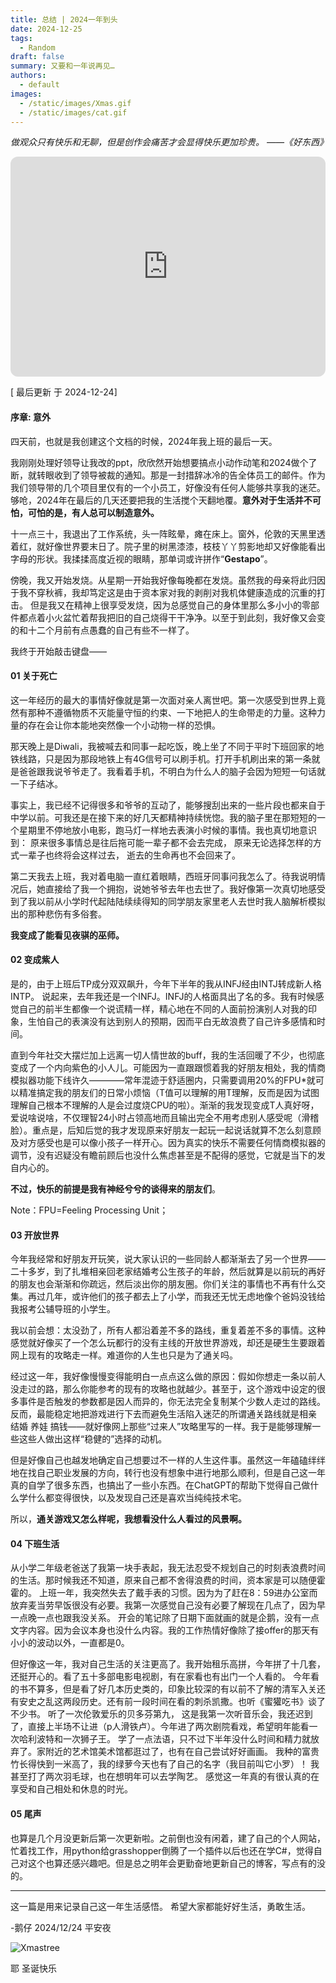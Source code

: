 ```yaml
---
title: 总结 | 2024一年到头
date: 2024-12-25
tags:
  - Random
draft: false
summary: 又要和一年说再见…
authors:
  - default
images:
  - /static/images/Xmas.gif
  - /static/images/cat.gif
---
```



_做观众只有快乐和无聊，但是创作会痛苦才会显得快乐更加珍贵。
——《好东西》_

<iframe style="border-radius:12px" src="https://open.spotify.com/embed/track/3PV8uIQnxD4Qiimn3x6PVr?utm_source=generator" width="100%" height="352" frameBorder="0" allowfullscreen="" allow="autoplay; clipboard-write; encrypted-media; fullscreen; picture-in-picture" loading="lazy"></iframe>

[ 最后更新 于 2024-12-24] 

#### 序章: 意外

四天前，也就是我创建这个文档的时候，2024年我上班的最后一天。

我刚刚处理好领导让我改的ppt，欣欣然开始想要搞点小动作动笔和2024做个了断，就转眼收到了领导被裁的通知。那是一封措辞冰冷的告全体员工的邮件。作为我们领导带的几个项目里仅有的一个小员工，好像没有任何人能够共享我的迷茫。够呛，2024年在最后的几天还要把我的生活搅个天翻地覆。**意外对于生活并不可怕，可怕的是，有人总可以制造意外。**

十一点三十，我退出了工作系统，头一阵眩晕，瘫在床上。窗外，伦敦的天黑里透着红，就好像世界要末日了。院子里的树黑漆漆，枝枝丫丫剪影地却又好像能看出字母的形状。我揉揉高度近视的眼睛，那单词或许拼作“**Gestapo**”。

傍晚，我又开始发烧。从星期一开始我好像每晚都在发烧。虽然我的母亲将此归因于我不穿秋裤，我却笃定这是由于资本家对我的剥削对我机体健康造成的沉重的打击。
但是我又在精神上很享受发烧，因为总感觉自己的身体里那么多小小的零部件都点着小火盆忙着帮我把旧的自己烧得干干净净。以至于到此刻，我好像又会变的和十二个月前有点愚蠢的自己有些不一样了。

我终于开始敲击键盘——

#### 01 关于死亡

这一年经历的最大的事情好像就是第一次面对亲人离世吧。第一次感受到世界上竟然有那种不遵循物质不灭能量守恒的约束、一下地把人的生命带走的力量。这种力量的存在会让你本能地突然像一个小动物一样的恐惧。

那天晚上是Diwali，我被喊去和同事一起吃饭，晚上坐了不同于平时下班回家的地铁线路，只是因为那段地铁上有4G信号可以刷手机。打开手机刷出来的第一条就是爸爸跟我说爷爷走了。我看着手机，不明白为什么人的脑子会因为短短一句话就一下子结冰。

事实上，我已经不记得很多和爷爷的互动了，能够搜刮出来的一些片段也都来自于中学以前。可我还是在接下来的好几天都精神持续恍惚。我的脑子里在那短短的一个星期里不停地放小电影，跑马灯一样地去表演小时候的事情。我也真切地意识到：
原来很多事情总是往后拖可能一辈子都不会去完成，
原来无论选择怎样的方式一辈子也终将会这样过去，
逝去的生命再也不会回来了。

第二天我去上班，我对着电脑一直红着眼睛，西班牙同事问我怎么了。待我说明情况后，她直接给了我一个拥抱，说她爷爷去年也去世了。我好像第一次真切地感受到了我以前从小学时代起陆陆续续得知的同学朋友家里老人去世时我人脑解析模拟出的那种悲伤有多俗套。

**我变成了能看见夜骐的巫师。**

#### 02 变成紫人

是的，由于上班后TP成分双双飙升，今年下半年的我从INFJ经由INTJ转成新人格INTP。
说起来，去年我还是一个INFJ。INFJ的人格面具出了名的多。我有时候感觉自己的前半生都像一个说谎精一样，精心地在不同的人面前扮演别人对我的印象，生怕自己的表演没有达到别人的预期，因而平白无故浪费了自己许多感情和时间。

直到今年社交大摆烂加上远离一切人情世故的buff，我的生活回暖了不少，也彻底变成了一个内向紫色的小人儿。可能因为一直跟跟惯着我的好朋友相处，我的情商模拟器功能下线许久————常年混迹于舒适圈内，只需要调用20%的FPU*就可以精准搞定我的朋友们的日常小烦恼（T值可以理解的用T理解，反而是因为试图理解自己根本不理解的人是会过度烧CPU的啦）。渐渐的我发现变成T人真好呀，爱说啥说啥，不仅理智24小时占领高地而且输出完全不用考虑别人感受呢（滑稽脸）。重点是，后知后觉的我才发现原来好朋友一起玩一起说话就算不怎么刻意顾及对方感受也是可以像小孩子一样开心。因为真实的快乐不需要任何情商模拟器的调节，没有迟疑没有瞻前顾后也没什么焦虑甚至是不配得的感觉，它就是当下的发自内心的。

**不过，快乐的前提是我有神经兮兮的谈得来的朋友们**。

Note：FPU=Feeling Processing Unit；

#### 03 开放世界

今年我经常和好朋友开玩笑，说大家认识的一些同龄人都渐渐去了另一个世界——二十多岁，到了扎堆相亲回老家结婚考公生孩子的年龄，然后就算是以前玩的再好的朋友也会渐渐和你疏远，然后淡出你的朋友圈。你们关注的事情也不再有什么交集。再过几年，或许他们的孩子都去上了小学，而我还无忧无虑地像个爸妈没钱给我报考公辅导班的小学生。

我以前会想：太没劲了，所有人都沿着差不多的路线，重复着差不多的事情。这种感觉就好像买了一个怎么玩都行的没有主线的开放世界游戏，却还是硬生生要跟着网上现有的攻略走一样。难道你的人生也只是为了通关吗。

经过这一年，我好像慢慢变得能明白一点点这么做的原因：假如你想走一条以前人没走过的路，那么你能参考的现有的攻略也就越少。甚至于，这个游戏中设定的很多事件是否触发的参数都是因人而异的，你无法完全复制某个少数人走过的路线。反而，最能稳定地把游戏进行下去而避免生活陷入迷茫的所谓通关路线就是相亲 结婚 养娃 搞钱——就好像网上那些“过来人”攻略里写的一样。我于是能够理解一些这些人做出这样“稳健的”选择的动机。

但是好像自己也越发地确定自己想要过不一样的人生这件事。虽然这一年磕磕绊绊地在找自己职业发展的方向，转行也没有想象中进行地那么顺利，但是自己这一年真的自学了很多东西，也搞出了一些小东西。在ChatGPT的帮助下觉得自己做什么学什么都变得很快，以及发现自己还是喜欢当纯纯技术宅。

所以，**通关游戏又怎么样呢，我想看没什么人看过的风景啊。**

#### 04 下班生活

从小学二年级老爸送了我第一块手表起，我无法忍受不规划自己的时刻表浪费时间的生活。那时候我还不知道，原来自己都不舍得浪费的时间，资本家是可以随便霍霍的。
上班一年，我突然失去了戴手表的习惯。因为为了赶在8：59进办公室而放弃麦当劳早饭很没有必要。我第一次感觉自己没有必要了解现在几点了，因为早一点晚一点也跟我没关系。
开会的笔记除了日期下面就画的就是企鹅，没有一点文字内容。因为会议本身也没什么内容。我的工作热情好像除了接offer的那天有小小的波动以外，一直都是0。

但好像这一年，我对自己生活的关注更高了。我开始租乐高拼，今年拼了十几套，还挺开心的。看了五十多部电影电视剧，有在家看也有出门一个人看的。
今年看的书不算多，但是看了好几本历史类的，印象比较深的有以前不了解的清军入关还有安史之乱这两段历史。还有前一段时间在看的刺杀凯撒。也听《蜜獾吃书》谈了不少书。
听了一次伦敦爱乐的贝多芬第九，
这是我第一次听音乐会，我还迟到了，直接上半场不让进（p人滑铁卢）。今年进了两次剧院看戏，希望明年能看一次哈利波特和一次狮子王。
学了一点法语，只不过下半年没什么时间和精力就放弃了。家附近的艺术馆美术馆都逛过了，也有在自己尝试好好画画。
我种的富贵竹长得快到一米高了，我的绿萝今天也有了自己的名字（我目前叫它小罗）！
我甚至打了两次羽毛球，也在想明年可以去学陶艺。
感觉这一年真的有很认真的在享受和自己相处和休息的时光。

#### 05 尾声

也算是几个月没更新后第一次更新啦。之前倒也没有闲着，建了自己的个人网站，忙着找工作，用python给grasshopper倒腾了一个插件以后也还在学C#，觉得自己对这个也算还感兴趣吧。但是总之明年会更勤奋地更新自己的博客，写点有的没的。

---

这一篇是用来记录自己这一年生活感悟。
希望大家都能好好生活，勇敢生活。

-鹅仔 2024/12/24 平安夜

![Xmastree](/static/images/Xmas.gif)

耶 圣诞快乐